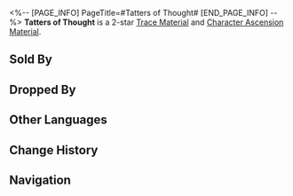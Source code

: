 <%-- [PAGE_INFO]
PageTitle=#Tatters of Thought#
[END_PAGE_INFO] --%>
{{Item Infobox
|title       = Tatters of Thought
|id          = 114011
|image       = Item Tatters of Thought.png
|type        = 
|invCategory = Upgrade Materials
|rarity      = 2
|effect      = A memoria fragment of fleeting thought. Crude material used for enhancement.
|description = Within the Memory Zone, thousands of thoughts flutter like dust. Broken thoughts accumulate, serving as nourishment and components for memes.
|source1     = Memory Zone Meme Drop
|source2     = Simulated Universe enemies
|source3     = Assignment rewards
|source4     = Embers Exchange
|source5     = [[Omni-Synthesizer]] &mdash; Material Exchange
|source6     = Calyx (Golden)
}}
{{Description|1=''"A fleeting thought may dissipate into thin air or amass into obsessions."''}}
'''Tatters of Thought''' is a 2-star [[Trace Material]] and [[Character Ascension Material]].

==Sold By==
{{Shop Availability}}

==Dropped By==
{{Dropped By}}

==Other Languages==
{{Other Languages
|en   = Tatters of Thought
|zhs  = 思绪末屑
|zht  = 思緒末屑
|ja   = 思考の粉末
|ko   = 생각의 가루
|es   = Jirones de pensamientos
|fr   = Lambeaux de pensée
|ru   = Кусочки мыслей
|th   = Tatters of Thought
|vi   = Mảnh Vỡ Suy Tư
|de   = Gedankensplitter
|id   = Tatters of Thought
|pt   = Farrapos de Pensamentos
}}

==Change History==
{{Change History|2.0}}

==Navigation==
{{Upgrade Material Navbox}}